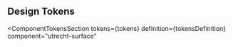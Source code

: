 <!-- @license CC0-1.0 -->


<Meta id="css-surface--design-tokens" title="CSS Component/Surface/Design Tokens" />

## Design Tokens

<ComponentTokensSection
  tokens={tokens}
  definition={tokensDefinition}
  component="utrecht-surface"
></ComponentTokensSection>
